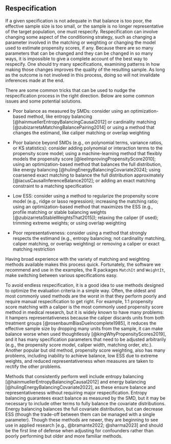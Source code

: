 ## Respecification {#sec-respecification}

If a given specification is not adequate in that balance is too poor, the effective sample size is too small, or the sample is no longer representative of the target population, one must respecify. Respecification can involve changing some aspect of the conditioning strategy, such as changing a parameter involved in the matching or weighting or changing the model used to estimate propensity scores, if any. Because there are so many parameters that can be changed and they can be changed in so many ways, it is impossible to give a complete account of the best way to respecify. One should try many specifications, examining patterns in how making those changes improves the quality of the resulting sample. As long as the outcome is not involved in this process, doing so will not invalidate inferences made at the end.

There are some common tricks that can be used to nudge the respecification process in the right direction. Below are some common issues and some potential solutions.

-   Poor balance as measured by SMDs: consider using an optimization-based method, like entropy balancing [@hainmuellerEntropyBalancingCausal2012] or cardinality matching [@zubizarretaMatchingBalancePairing2014] or using a method that changes the estimand, like caliper matching or overlap weighting

-   Poor balance beyond SMDs (e.g., on polynomial terms, variance ratios, or KS statistics): consider adding polynomial or interaction terms to the propensity score model; using a machine-learning method that flexibly models the propensity score [@leeImprovingPropensityScore2010]; using an optimization-based method that balances the full distribution, like energy balancing [@hulingEnergyBalancingCovariate2024]; using coarsened exact matching to balance the full distribution approximately [@iacusCausalInferenceBalance2012]; or adding an exact matching constraint to a matching specification

-   Low ESS: consider using a method to regularize the propensity score model (e.g., ridge or lasso regression); increasing the matching ratio; using an optimization-based method that maximizes the ESS (e.g., profile matching or stable balancing weights [@zubizarretaStableWeightsThat2015]); relaxing the caliper (if used); trimming extreme weights; or using overlap weighting

-   Poor representativeness: consider using a method that strongly respects the estimand (e.g., entropy balancing; not cardinality matching, caliper matching, or overlap weighting) or removing a caliper or exact matching restriction

Having broad experience with the variety of matching and weighting methods available makes this process quick. Fortunately, the software we recommend and use in the examples, the R packages `MatchIt` and `WeightIt`, make switching between various specifications easy.

To avoid endless respecification, it is a good idea to use methods designed to optimize the evaluation criteria in a simple way. Often, the oldest and most commonly used methods are the worst in that they perform poorly and require manual respecification to get right. For example, 1:1 propensity score matching with a caliper is the most commonly used propensity score method in medical research, but it is widely known to have many problems: it hampers representativeness because the caliper discards units from both treatment groups [@rosenbaumBiasDueIncomplete1985], it reduces the effective sample size by dropping many units from the sample, it can make balance worse when used thoughtlessly [@kingWhyPropensityScores2019], and it has many specification parameters that need to be adjusted arbitrarily (e.g., the propensity score model, caliper width, matching order, etc.). Another popular but old method, propensity score weighting, also has many problems, including inability to achieve balance, low ESS due to extreme weights, and reduced representativeness when measures are taken to rectify the other problems.

Methods that consistently perform well include entropy balancing [@hainmuellerEntropyBalancingCausal2012] and energy balancing [@hulingEnergyBalancingCovariate2022], as these ensure balance and representativeness without requiring major respecification. Entropy balancing guarantees exact balance as measured by the SMD, but it may be necessary to include other terms to fully balance the covariate distributions. Energy balancing balances the full covariate distribution, but can decrease ESS (though the trade-off between them can be managed with a single parameter). Though these methods are newer, they are beginning to see use in applied research [e.g., @bramante2022; @sharma2023] and should be the first line of defense when adjusting for confounders rather than poorly performing but older and more familiar methods.
